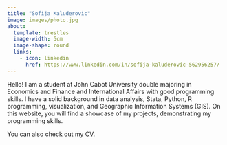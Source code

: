 ```yaml
---
title: "Sofija Kaluderovic"
image: images/photo.jpg
about:
  template: trestles
  image-width: 5cm
  image-shape: round
  links:
    - icon: linkedin
      href: https://www.linkedin.com/in/sofija-kaluderovic-562956257/
---
```



Hello! I am a student at John Cabot University double majoring in Economics and Finance and International Affairs with good programming skills. I have a solid background in data analysis, Stata, Python, R programming, visualization, and Geographic Information Systems (GIS). On this website, you will find a showcase of my projects, demonstrating my programming skills.

You can also check out my <a href="/cv/Kaluderovic_CV.pdf" target="_blank">CV</a>.
